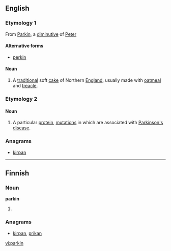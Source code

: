 ==English==

===Etymology 1===

From [[Parkin]], a [[diminutive]] of [[Peter]]

====Alternative forms====
* [[perkin]]

====Noun====
{{en-noun|-}}

# A [[traditional]] soft [[cake]] of Northern [[England]], usually made with [[oatmeal]] and [[treacle]].

===Etymology 2===

====Noun====
{{en-noun|-}}

# {{biochemistry}} A particular [[protein]], [[mutation]]s in which are associated with [[Parkinson's disease]].

===Anagrams===
* [[kirpan#English|kirpan]]

----

==Finnish==

===Noun===
'''parkin'''

# {{fi-form of|type=noun|case=genitive|pl=singular|parkki}}

===Anagrams===
* [[kirpan#Finnish|kirpan]], [[prikan#Finnish|prikan]]

[[vi:parkin]]